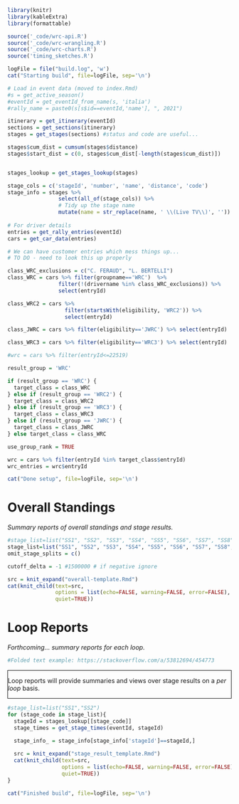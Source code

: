 
```r
library(knitr)
library(kableExtra)
library(formattable)

source('_code/wrc-api.R')
source('_code/wrc-wrangling.R')
source('_code/wrc-charts.R')
source('timing_sketches.R')
```

```r
logFile = file("build.log", 'w') 
cat("Starting build", file=logFile, sep='\n')
```

```r
# Load in event data (moved to index.Rmd)
#s = get_active_season()
#eventId = get_eventId_from_name(s, 'italia')
#rally_name = paste0(s[s$id==eventId,'name'], ", 2021")

itinerary = get_itinerary(eventId)
sections = get_sections(itinerary)
stages = get_stages(sections) #status and code are useful...

stages$cum_dist = cumsum(stages$distance)
stages$start_dist = c(0, stages$cum_dist[-length(stages$cum_dist)])


stages_lookup = get_stages_lookup(stages)

stage_cols = c('stageId', 'number', 'name', 'distance', 'code')
stage_info = stages %>%
                select(all_of(stage_cols)) %>%
                # Tidy up the stage name
                mutate(name = str_replace(name, ' \\(Live TV\\)', ''))
  
# For driver details
entries = get_rally_entries(eventId)
cars = get_car_data(entries)

# We can have customer entries which mess things up...
# TO DO - need to look this up properly

class_WRC_exclusions = c("C. FERAUD", "L. BERTELLI")
class_WRC = cars %>% filter(groupname=='WRC')  %>% 
                filter(!(drivername %in% class_WRC_exclusions)) %>% 
                select(entryId) 

class_WRC2 = cars %>% 
                  filter(startsWith(eligibility, 'WRC2')) %>%
                  select(entryId)

class_JWRC = cars %>% filter(eligibility=='JWRC') %>% select(entryId)

class_WRC3 = cars %>% filter(eligibility=='WRC3') %>% select(entryId)

#wrc = cars %>% filter(entryId<=22519)

result_group = 'WRC'

if (result_group == 'WRC') {
  target_class = class_WRC
} else if (result_group == 'WRC2') {
  target_class = class_WRC2
} else if (result_group == 'WRC3') {
  target_class = class_WRC3  
} else if (result_group == 'JWRC') {
  target_class = class_JWRC
} else target_class = class_WRC

use_group_rank = TRUE

wrc = cars %>% filter(entryId %in% target_class$entryId)
wrc_entries = wrc$entryId
```

```r
cat("Done setup", file=logFile, sep='\n')
```

# Overall Standings {-}

*Summary reports of overall standings and stage results.*

```r
#stage_list=list("SS1", "SS2", "SS3", "SS4", "SS5", "SS6", "SS7", "SS8", "SS9", "SS10", "SS11", "SS12", "SS13", "SS14", "SS15", "SS16", "SS17", "SS18", "SS19", "SS20")
stage_list=list("SS1", "SS2", "SS3", "SS4", "SS5", "SS6", "SS7", "SS8", "SS9","SS10")
omit_stage_splits = c()

cutoff_delta = -1 #1500000 # if negative ignore

src = knit_expand("overall-template.Rmd")
cat(knit_child(text=src,
               options = list(echo=FALSE, warning=FALSE, error=FALSE),
               quiet=TRUE))
```

# Loop Reports {-}

*Forthcoming... summary reports for each loop.*

```r
#Folded text example: https://stackoverflow.com/a/53812694/454773
```
<style>
.fold-btn { 
  float: right; 
  margin: 5px 5px 0 0;
}
.fold { 
  border: 1px solid black;
  min-height: 40px;
}
</style>

<script type="text/javascript">
$(document).ready(function() {
  $folds = $(".fold");
  $folds.wrapInner("<div class=\"fold-blck\">"); // wrap a div container around content
  $folds.prepend("<button class=\"fold-btn\">Unfold</button>");  // add a button
  $(".fold-blck").toggle();  // fold all blocks
  $(".fold-btn").on("click", function() {  // add onClick event
    $(this).text($(this).text() === "Fold" ? "Unfold" : "Fold");  // if the text equals "Fold", change it to "Unfold"or else to "Fold" 
    $(this).next(".fold-blck").toggle("linear");  // "swing" is the default easing function. This can be further customized in its speed or the overall animation itself.
  })
});
</script>

<div class="fold">
Loop reports will provide summaries and views over stage results on a *per loop* basis.
</div>

```r

#stage_list=list("SS1","SS2")
for (stage_code in stage_list){
  stageId = stages_lookup[[stage_code]]
  stage_times = get_stage_times(eventId, stageId)

  stage_info_ = stage_info[stage_info['stageId']==stageId,]
 
  src = knit_expand("stage_result_template.Rmd")
  cat(knit_child(text=src,
                 options = list(echo=FALSE, warning=FALSE, error=FALSE),
                 quiet=TRUE))
}
```

```r
cat("Finished build", file=logFile, sep='\n')
```
